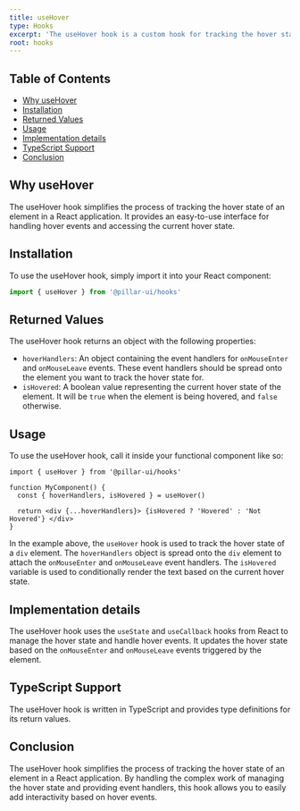 ```yaml
---
title: useHover
type: Hooks
excerpt: 'The useHover hook is a custom hook for tracking the hover state of an element. It provides event handlers for onMouseEnter and onMouseLeave, and a boolean value representing the current hover state.'
root: hooks
---
```


## Table of Contents

- [Why useHover](#why-usehover)
- [Installation](#installation)
- [Returned Values](#returned-values)
- [Usage](#usage)
- [Implementation details](#implementation-details)
- [TypeScript Support](#typescript-support)
- [Conclusion](#conclusion)

## Why useHover

The useHover hook simplifies the process of tracking the hover state of an element in a React application. It provides an easy-to-use interface for handling hover events and accessing the current hover state.

## Installation

To use the useHover hook, simply import it into your React component:

```ts
import { useHover } from '@pillar-ui/hooks'
```

## Returned Values

The useHover hook returns an object with the following properties:

- `hoverHandlers`: An object containing the event handlers for `onMouseEnter` and `onMouseLeave` events. These event handlers should be spread onto the element you want to track the hover state for.
- `isHovered`: A boolean value representing the current hover state of the element. It will be `true` when the element is being hovered, and `false` otherwise.

## Usage

To use the useHover hook, call it inside your functional component like so:

```tsx
import { useHover } from '@pillar-ui/hooks'

function MyComponent() {
  const { hoverHandlers, isHovered } = useHover()

  return <div {...hoverHandlers}> {isHovered ? 'Hovered' : 'Not Hovered'} </div>
}
```

In the example above, the `useHover` hook is used to track the hover state of a `div` element. The `hoverHandlers` object is spread onto the `div` element to attach the `onMouseEnter` and `onMouseLeave` event handlers. The `isHovered` variable is used to conditionally render the text based on the current hover state.

## Implementation details

The useHover hook uses the `useState` and `useCallback` hooks from React to manage the hover state and handle hover events. It updates the hover state based on the `onMouseEnter` and `onMouseLeave` events triggered by the element.

## TypeScript Support

The useHover hook is written in TypeScript and provides type definitions for its return values.

## Conclusion

The useHover hook simplifies the process of tracking the hover state of an element in a React application. By handling the complex work of managing the hover state and providing event handlers, this hook allows you to easily add interactivity based on hover events.

